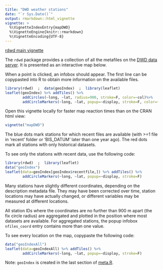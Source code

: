 ```yaml
---
title: "DWD weather stations"
date: "`r Sys.Date()`"
output: rmarkdown::html_vignette
vignette: >
  %\VignetteIndexEntry{mapDWD}
  %\VignetteEngine{knitr::rmarkdown}
  %\VignetteEncoding{UTF-8}
---
```


[rdwd main vignette](rdwd.html)

The `rdwd` package provides a collection of all the metafiles on the 
[DWD data server](ftp://ftp-cdc.dwd.de/pub/CDC/observations_germany/climate).
It is presented as an interactive map below.

When a point is clicked, an infobox should appear.
The first line can be copypasted into R to obtain more information on the available files.

```r
library(rdwd)  ;  data(geoIndex)  ;  library(leaflet) 
leaflet(geoIndex) %>% addTiles() %>%
        addCircles(~long, ~lat, radius=900, stroke=F, color=~col)%>%
        addCircleMarkers(~long, ~lat, popup=~display, stroke=F, color=~col)
```

Open this vignette locally for faster map reaction times than on the CRAN html view:
```r
vignette("mapDWD")
```

The blue dots mark stations for which recent files are available 
(with >=1 file in 'recent' folder or 'BIS_DATUM' later than one year ago).
The red dots mark all stations with only historical datasets.

To see only the stations with recent data, use the following code:

```r
library(rdwd)  ;  library(leaflet)
data("geoIndex")
leaflet(data=geoIndex[geoIndex$recentfile,]) %>% addTiles() %>%
        addCircleMarkers(~long, ~lat, popup=~display, stroke=F)
```

Many stations have slightly different coordinates, depending on the description metadata file.
They may have been corrected over time, station locations may have actually changed, 
or different variables may be measured at different locations.

All station IDs where the coordinates are no further than 900 m apart (the fix circle radius)
are aggregated and plotted in the position where most datasets are available.
For aggregated stations, the popup infobox `nfiles_coord` entry contains more than one value.

To see every location on the map, copypaste the following code:

```r
data("geoIndexAll")
leaflet(data=geoIndexAll) %>% addTiles() %>%
        addCircleMarkers(~long, ~lat, popup=~display, stroke=F)
```

Note: `geoIndex` is created in the last section of 
[meta.R](https://github.com/brry/rdwd/blob/master/R/meta.R#L231).
